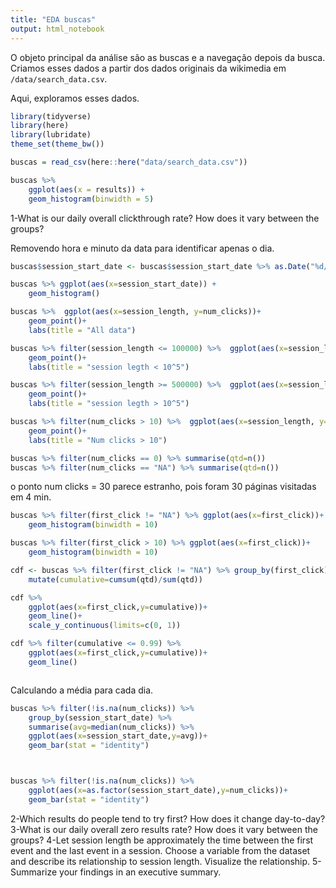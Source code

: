 ```yaml
---
title: "EDA buscas"
output: html_notebook
---
```


O objeto principal da análise são as buscas e a navegação depois da busca. Criamos esses dados a partir dos dados originais da wikimedia em `/data/search_data.csv`. 

Aqui, exploramos esses dados. 

```r
library(tidyverse)
library(here)
library(lubridate)
theme_set(theme_bw())
```

```r
buscas = read_csv(here::here("data/search_data.csv"))
```

```r
buscas %>% 
    ggplot(aes(x = results)) + 
    geom_histogram(binwidth = 5)
```



1-What is our daily overall clickthrough rate? How does it vary between the groups?

Removendo hora e minuto da data para identificar apenas o dia.

```r
buscas$session_start_date <- buscas$session_start_date %>% as.Date("%d/%m/%Y")
```

```r
buscas %>% ggplot(aes(x=session_start_date)) +
    geom_histogram()
```

```r
buscas %>%  ggplot(aes(x=session_length, y=num_clicks))+
    geom_point()+
    labs(title = "All data")

buscas %>% filter(session_length <= 100000) %>%  ggplot(aes(x=session_length, y=num_clicks))+
    geom_point()+
    labs(title = "session legth < 10^5")

buscas %>% filter(session_length >= 500000) %>%  ggplot(aes(x=session_length, y=num_clicks))+
    geom_point()+
    labs(title = "session legth > 10^5")
```

```r
buscas %>% filter(num_clicks > 10) %>%  ggplot(aes(x=session_length, y=num_clicks))+
    geom_point()+
    labs(title = "Num clicks > 10")

buscas %>% filter(num_clicks == 0) %>% summarise(qtd=n())
buscas %>% filter(num_clicks == "NA") %>% summarise(qtd=n())
```

o ponto num clicks = 30 parece estranho, pois foram 30 páginas visitadas em 4 min.

```r
buscas %>% filter(first_click != "NA") %>% ggplot(aes(x=first_click))+
    geom_histogram(binwidth = 10)

buscas %>% filter(first_click > 10) %>% ggplot(aes(x=first_click))+
    geom_histogram(binwidth = 10)
```

```r
cdf <- buscas %>% filter(first_click != "NA") %>% group_by(first_click) %>% summarise(qtd = n()) %>% 
    mutate(cumulative=cumsum(qtd)/sum(qtd))

cdf %>% 
    ggplot(aes(x=first_click,y=cumulative))+
    geom_line()+
    scale_y_continuous(limits=c(0, 1))

```

```r
cdf %>% filter(cumulative <= 0.99) %>% 
    ggplot(aes(x=first_click,y=cumulative))+
    geom_line()
```

```r

```


Calculando a média para cada dia.
```r
buscas %>% filter(!is.na(num_clicks)) %>% 
    group_by(session_start_date) %>%  
    summarise(avg=median(num_clicks)) %>% 
    ggplot(aes(x=session_start_date,y=avg))+
    geom_bar(stat = "identity")



buscas %>% filter(!is.na(num_clicks)) %>% 
    ggplot(aes(x=as.factor(session_start_date),y=num_clicks))+
    geom_bar(stat = "identity")
```

2-Which results do people tend to try first? How does it change day-to-day?
3-What is our daily overall zero results rate? How does it vary between the groups?
4-Let session length be approximately the time between the first event and the last event in a session. Choose a variable from the dataset and describe its relationship to session length. Visualize the relationship.
5-Summarize your findings in an executive summary.

